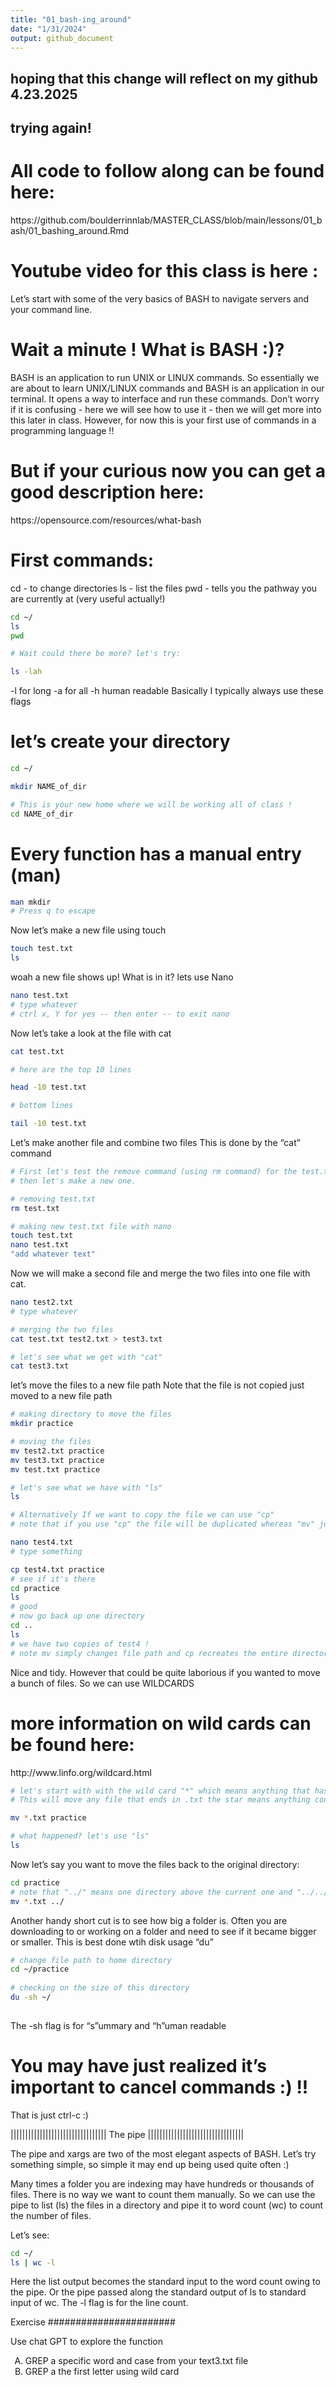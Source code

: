 ```yaml
---
title: "01_bash-ing_around"
date: "1/31/2024"
output: github_document
---
```


## hoping that this change will reflect on my github 4.23.2025

## trying again!



# All code to follow along can be found here:
https://github.com/boulderrinnlab/MASTER_CLASS/blob/main/lessons/01_bash/01_bashing_around.Rmd

# Youtube video for this class is here :

Let's start with some of the very basics of BASH to navigate servers and your command line.

# Wait a minute ! What is BASH :)? 
BASH is an application to run UNIX or LINUX commands. So essentially we are about to learn
UNIX/LINUX commands and BASH is an application in our terminal. It opens a way to interface and
run these commands. Don't worry if it is confusing - here we will see how to use it - then
we will get more into this later in class. However, for now this is your first use of commands 
in a programming language !!

# But if your curious now you can get a good description here:
https://opensource.com/resources/what-bash


# First commands:
cd - to change directories
ls - list the files
pwd - tells you the pathway you are currently at (very useful actually!)

```BASH

cd ~/
ls
pwd

# Wait could there be more? let's try:

ls -lah
```
-l for long
-a for all
-h human readable
Basically I typically always use these flags


# let's create your directory

```BASH
cd ~/

mkdir NAME_of_dir

# This is your new home where we will be working all of class !
cd NAME_of_dir

```

# Every function has a manual entry (man)
```BASH

man mkdir
# Press q to escape

```

Now let's make a new file using touch

```Bash

touch test.txt
ls

```
woah a new file shows up! What is in it? lets use Nano

```Bash

nano test.txt
# type whatever
# ctrl x, Y for yes -- then enter -- to exit nano

```

Now let's take a look at the file with cat

```Bash
cat test.txt

# here are the top 10 lines

head -10 test.txt

# bottom lines

tail -10 test.txt
```


Let's make another file and combine two files
This is done by the "cat" command

```BASH

# First let's test the remove command (using rm command) for the test.txt file 
# then let's make a new one.

# removing test.txt
rm test.txt

# making new test.txt file with nano
touch test.txt
nano test.txt
"add whatever text"

```

Now we will make a second file and merge the two files into one file with cat.

```BASH

nano test2.txt
# type whatever

# merging the two files
cat test.txt test2.txt > test3.txt

# let's see what we get with "cat"
cat test3.txt

```

let's move the files to a new file path
Note that the file is not copied just moved to a new file path

```Bash

# making directory to move the files
mkdir practice

# moving the files
mv test2.txt practice
mv test3.txt practice
mv test.txt practice

# let's see what we have with "ls"
ls

# Alternatively If we want to copy the file we can use "cp"
# note that if you use "cp" the file will be duplicated whereas "mv" just changes the file path.

nano test4.txt
# type something 

cp test4.txt practice
# see if it's there 
cd practice
ls
# good 
# now go back up one directory
cd ..
ls
# we have two copies of test4 !
# note mv simply changes file path and cp recreates the entire directory.

```

Nice and tidy. However that could be quite laborious if you wanted to move a bunch of files. So we can use WILDCARDS

# more information on wild cards can be found here:
http://www.linfo.org/wildcard.html

```BASH

# let's start with with the wild card "*" which means anything that has that text in the name
# This will move any file that ends in .txt the star means anything counts.

mv *.txt practice

# what happened? let's use "ls"
ls

```

Now let's say you want to move the files back to the original directory:

```BASH

cd practice
# note that "../" means one directory above the current one and "../../" prefix means two dir above
mv *.txt ../
```

Another handy short cut is to see how big a folder is. 
Often you are downloading to or working on a folder and need to see if it became bigger or smaller. 
This is best done wtih disk usage "du"

```BASH
# change file path to home directory
cd ~/practice
  
# checking on the size of this directory 
du -sh ~/
  
```
The -sh flag is for "s"ummary and "h"uman readable

# You may have just realized it's important to cancel commands :) !!
That is just ctrl-c :)


|||||||||||||||||||||||||||||||||
The pipe
|||||||||||||||||||||||||||||||||


The pipe and xargs are two of the most elegant aspects of BASH. Let's try something
simple, so simple it may end up being used quite often :)

Many times a folder you are indexing may have hundreds or thousands of files.
There is no way we want to count them manually. So we can use the pipe to list (ls) 
the files in a directory and pipe it to word count (wc) to count the number of files.

Let's see:

```BASH

cd ~/
ls | wc -l

```
Here the list output becomes the standard input to the word count owing to the pipe.
Or the pipe passed along the standard output of ls to standard input of wc. The 
-l flag is for the line count. 

#######################
Exercise
#######################

Use chat GPT to explore the <grep> function

A) GREP a specific word and case from your text3.txt file
B) GREP a the first letter using wild card


